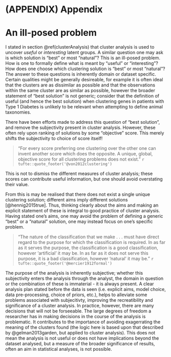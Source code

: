 # (APPENDIX) Appendix {-} 

# An ill-posed problem {#illPosed}

I stated in section \@ref(clusterAnalysis) that cluster analysis is used to
uncover _useful_ or _interesting_ latent groups. A similar question one may
ask is which solution is "best" or most "natural"?  This is an ill-posed
problem. How is one to formally define what is meant by 
"useful" or "interesting"? How does one choose which clustering solution is 
"best" or most "natural"? The answer to these questions is inherently domain or
dataset specific. Certain qualities might be generally desireable, for example 
it is often ideal that the clusters are as dissimilar as possible and that the 
observations within the same cluster are as similar as possible, however the 
broader statement of "best solution" is not generic; consider that the
definition of useful (and hence the best solution) when clustering genes in
patients with Type 1 Diabetes is unlikely to be relevant when attempting to 
define animal taxonomies. 

There have been efforts made to address this question of "best solution", and
remove the subjectivity present in cluster analysis. However, these often rely
upon ranking of solutions by some "objective" score. This merely shifts the 
subjectivity to choice of score itself!
  
  > "For every score preferring one clustering over the other one can invent 
another score which does the opposite. A unique, global, objective score for all
clustering problems does not exist."
`r tufte::quote_footer('@von2012clustering')`

This is not to dismiss the different measures of cluster analysis; these scores
can contribute useful information, but one should avoid overstating their value.

From this is may be realised that there does not exist a single unique
clustering solution; different aims imply different solutions [@hennig2015true].
Thus, thinking clearly about the aims and making an explicit statement of these
is integral to good practice of cluster analysis. Having stated one's aims, one
may avoid the problem of defining a generic "best" or a "natural" solution, one
may instead focus on one's specific problem. 

> "The nature of the classification that we make . . . must have direct regard 
to the purpose for which the classification is required. In as far as it serves
the purpose, the classification is a good classification, however ‘artificial’ 
it may be. In as far as it does not serve this purpose, it is a bad 
classification, however ‘natural’ it may be." 
`r tufte::quote_footer('@mercier1912formal')`

The purpose of the analysis is inherently subjective; whether this subjectivity
enters the analysis through the analyst, the domain in question or the 
combination of these is immaterial - it is always present. A clear analysis
plan stated before the data is seen (i.e. explicit aims, model choice, data
pre-processing, choice of priors, etc.), helps to alleviate some problems 
associated with subjecitivty, improving the recreatibility and significance of
a cluster analysis. In practice, however, there are many decisions that will not 
be forseeable. The large degrees of freedom a researcher has in making decisions
in the course of the analysis is problematic. It contributes to the importance 
of avoiding exagerrating the meaning of the clusters found (the logic here is 
based upon that described by @gelman2013garden, but applied to cluster 
analysis). This does not mean the analysis is not useful or does not have 
implications beyond the dataset analysed, but a measure of the broader 
significance of results, often an aim in statistical analyses, is not possible. 